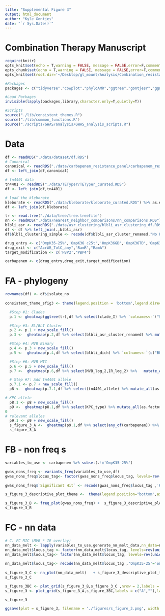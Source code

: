 ```yaml
---
title: "Supplemental Figure 3"
output: html_document
author: "Kyle Gontjes"
date: "`r Sys.Date()`"
---
```


# Combination Therapy Manuscript
```r
require(knitr)
opts_knit$set(echo = T,warning = FALSE, message = FALSE,error=F,comment=NA)
opts_chunk$set(echo = T,warning = FALSE, message = FALSE,error=F,comment=NA)
opts_knit$set(root.dir='~/Desktop/gl_mount/Analysis/Combination_resistance/pre-intro-blbli-resistance-ms/')
```

```r
#Packages
packages <- c("tidyverse","cowplot","phyloAMR","ggtree","gontjesr","ggnewscale",'gridExtra')

#Load Packages
invisible(lapply(packages,library,character.only=T,quietly=T))

#Scripts
source("./lib/consistent_themes.R")
source("./lib/common_functions.R")
source("./scripts/GWAS/analysis/GWAS_analysis_scripts.R")
```

# Data
```r
df <- readRDS("./data/dataset/df.RDS") 
# Canonical
canonical <- readRDS("./data/carbapenem_resistance_panel/carbapenem_resistance_panel_matrix.RDS")
df <- left_join(df,canonical)

# tn4401 data
tn4401 <- readRDS("./data/TETyper/TETyper_curated.RDS")  
df <- left_join(df,tn4401)

# load the kleborate
kleborate <- readRDS("./data/kleborate/kleborate_curated.RDS") %>% as.data.frame
df <- left_join(df,kleborate)
```

```r
tr <- read.tree("./data/tree/tree.treefile")  
nn <- readRDS("./data/nearest_neighbor_comparisons/nn_comparisons.RDS") 
blbli_asr <- readRDS("./data/asr_clustering/blbli_asr_clustering_df.RDS")
df <- df %>% left_join(.,blbli_asr)
df$blbli_clustering_simple <- recode(df$blbli_asr_cluster_renamed,"No Feature"="Susceptible")
```

```r
drug_entry <- c('OmpK35-25%','OmpK36_c25t','OmpK36GD','OmpK36TD','OmpK36_truncation_kleborate','OmpK36_non_syn','OmpK36_putative_function_altering','OmpK36_intergenic','OmpK36_promoter_IS')
drug_exit <- c("AcrAB_TolC_any",'RamR',"RamA")
target_modification <- c('PBP2',"PBP4")

carbapenem <- c(drug_entry,drug_exit,target_modification)
```


# FA - phylogeny 
```r
rownames(df) <- df$isolate_no 
 
consistent_theme_sfig3 <- theme(legend.position = 'bottom',legend.direction="horizontal", legend.justification = "center", legend.key = element_rect(colour = c('black')),legend.box.spacing = unit(.00001, "cm"),legend.key.size = unit(0.5, "cm"),legend.key.width = unit(0.5, "cm") , legend.title = element_text(size=14),legend.text = element_text(size=12),legend.title.align=0.5,legend.text.align = 0, legend.margin=margin(t=-1,r=0,b=0,l=0,unit="cm"),legend.spacing.x=unit(.25, "cm"))

  #Step #1: Clades
  p.1 <- gheatmap(ggtree(tr),df %>% select(clade_I) %>% `colnames<-`("ST258 Clade"), colnames_position = "top",colnames_angle=90, colnames_offset_y = 0.25, hjust = 0, color = NA, font.size = 5.5, width = 0.05)   + clade_colors_scale_v + consistent_theme_sfig3

  #Step #3: BL/BLI Cluster
  p.2 <- p.1 + new_scale_fill()
  p.3 <-  gheatmap(p.2,df %>% select(blbli_asr_cluster_renamed) %>% mutate_all(as.factor) %>% `colnames<-`("BL/BLI Clustering"), colnames_position = "top",colnames_angle=90, colnames_offset_y = 0.25, hjust = 0, color = NA, font.size = 5.5, width = 0.05,offset =.0000125) + cluster_scale + consistent_theme_sfig3

  #Step #4: MVB Binary
  p.4 <- p.3 + new_scale_fill()
  p.5 <-  gheatmap(p.4,df %>% select(blbli_dich) %>% `colnames<-`(c("BL/BLI Resistance")), colnames_position = "top",colnames_angle=90, colnames_offset_y = 0.25, hjust = 0, color = NA, font.size = 5.5, width = 0.05,offset =.000025) + resistance_scale + consistent_theme_sfig3

  #Step #6: MVB MIC
  p.6 <- p.5 + new_scale_fill()
  p.7 <-  gheatmap(p.6,df %>% select(MVB_log_2,IR_log_2) %>%   mutate_all(as.factor)  %>%`colnames<-`(c("MVB MIC","IR MIC")), colnames_position = "top",colnames_angle=90, colnames_offset_y = 0.25, hjust = 0, color = NA, font.size = 5.5, width = 0.1,offset =.0000375) + Log2_scale + consistent_theme_sfig3

  # Step #7: Add tn4401 allele
  p.7.1 <- p.7 + new_scale_fill() 
  p8 <-  gheatmap(p.7.1,df %>% select(tn4401_allele) %>% mutate_all(as.factor)  %>% `colnames<-`("tn4401 isoform"), colnames_position = "top",colnames_angle=90, colnames_offset_y = 0.25, hjust = 0, color = NA, font.size = 5.5, width = 0.05,offset =.0000625)  + tn4401_scale + consistent_theme_sfig3 + ylim(NA,480)

# KPC allele
  p8.1 <- p8 + new_scale_fill()
  p9 <-  gheatmap(p8.1,df %>% select(KPC_type) %>% mutate_all(as.factor)  %>% `colnames<-`("KPC allele"), colnames_position = "top",colnames_angle=90, colnames_offset_y = 0.25, hjust = 0, color = NA, font.size = 5.5, width = 0.05,offset =.000075)  +kpc_scale + consistent_theme_sfig3 + ylim(NA,480)
0
# relevant alleles
  p9.1 <- p9 + new_scale_fill()
  s_figure_3_A <-  gheatmap(p9.1,df %>% select(any_of(carbapenem)) %>% mutate_all(as.factor) %>% `colnames<-`(recode(colnames(.,),'OmpK35-25'='ompK35 porin truncation at 25%','OmpK36_c25t'='C25T mutation in ompK36','OmpK36_L3_mutations'='Loop 3 insertion','OmpK36GD'='GD insertion','OmpK36TD'='TD insertion','OmpK36_truncation_kleborate'='ompK36 truncation', 'OmpK36_non_syn'='ompK36 non-synonymous mutation','OmpK36_putative_function_altering'='ompK36 putative function-altering mutations','OmpK36_intergenic'='ompK36 intergenic region','OmpK36_promoter_IS'='Insertion seqeunce at ompK36 promoter',"AcrAB_TolC_any" = 'acrAB-tolC efflux pump mutant','RamR'='ramR efflux pump regulator PFAV',"RamA"='ramA efflux pump activator PFAV','PBP_any'='Non-synonymous mutations in penicillin-binding-proteins','PBP2'='Penicillin-binding protein-2',"PBP4"='Penicillin-binding protein-4')), colnames_position = "top",colnames_angle=90, colnames_offset_y = 0.25, hjust = 0, color = NA, font.size = 5.5, width = 0.7,offset =.0000875) + feature_scale_v  + consistent_theme_sfig3 + ylim(NA,660)
  s_figure_3_A
```

# FB - non freq s
```r
variables_to_use <- carbapenem %>% subset(.!='OmpK35-25%')

gwas_nons_freq <- variants_freq(variables_to_use,df)   
gwas_nons_freq$locus_tag<- factor(gwas_nons_freq$locus_tag, levels=rev(unique(variables_to_use)))
                                  
gwas_nons_freq$`Significant Hit` <- recode(gwas_nons_freq$locus_tag ,'OmpK35-25'='ompK35 porin truncation at 25%','OmpK36_c25t'='C25T mutation in ompK36','OmpK36_L3_mutations'='Loop 3 insertion in ompK36','OmpK36GD'='GD insertion in loop 3 of ompK36','OmpK36TD'='TD insertion insertion in loop 3 of ompK36','OmpK36_truncation_kleborate'='ompK36 truncation', 'OmpK36_non_syn'='ompK36 non-synonymous mutation','OmpK36_putative_function_altering'='ompK36 putative function-altering mutations (PFAV)','OmpK36_intergenic'='Variant in intergenic region of ompK36','OmpK36_promoter_IS'='Insertion seqeunce at ompK36 promoter',"AcrAB_TolC_any" = 'acrAB-tolC efflux pump mutant','RamR'='ramR efflux pump regulator PFAV',"RamA"='ramA efflux pump activator PFAV','PBP_any'='Non-synonymous mutations in penicillin-binding-proteins','PBP2'='Penicillin-binding protein-2',"PBP4"='Penicillin-binding protein-4')  

s_figure_3_descriptive_plot_theme <-  theme(legend.position="bottom",axis.text = element_text(size=14,colour = "black"),axis.title = element_text(size=18,colour = "black"),legend.title = element_text(size=18,colour = "black"),legend.text = element_text(size=16,colour = "black"),legend.title.align=0.5 ,legend.key.size = unit(0.5, "cm"),legend.key.width = unit(0.5, "cm")) 

s_figure_3_B <- freq_plot(gwas_nons_freq) +  s_figure_3_descriptive_plot_theme
s_figure_3_B
```

# FC - nn data 
```r
# C. FC MIC (MVB * IR overlay) 
nn_data_melt <- lapply(variables_to_use,generate_nn_melt_data,nn_data=nn) %>% do.call(rbind,.)
nn_data_melt$locus_tag <- factor(nn_data_melt$locus_tag, levels=rev(unique(variables_to_use)))  
nn_data_melt$locus_tag<- factor(nn_data_melt$locus_tag, levels=rev(unique(variables_to_use)))
                                  
nn_data_melt$locus_tag<- recode(nn_data_melt$locus_tag ,'OmpK35-25'='ompK35 porin truncation at 25%','OmpK36_c25t'='C25T mutation in ompK36','OmpK36_L3_mutations'='Loop 3 insertion in ompK36','OmpK36GD'='GD insertion in loop 3 of ompK36','OmpK36TD'='TD insertion insertion in loop 3 of ompK36','OmpK36_truncation_kleborate'='ompK36 truncation', 'OmpK36_non_syn'='ompK36 non-synonymous mutation','OmpK36_putative_function_altering'='ompK36 putative function-altering mutations (PFAV)','OmpK36_intergenic'='Variant in intergenic region of ompK36','OmpK36_promoter_IS'='Insertion seqeunce at ompK36 promoter',"AcrAB_TolC_any" = 'acrAB-tolC efflux pump mutant','RamR'='ramR efflux pump regulator PFAV',"RamA"='ramA efflux pump activator PFAV','PBP2'='Penicillin-binding protein-2',"PBP4"='Penicillin-binding protein-4') 
     
s_figure_3_C <- nn_plot(nn_data_melt)   + s_figure_3_descriptive_plot_theme
s_figure_3_C
```

```r
s_figure_3BC <- plot_grid(s_figure_3_B,s_figure_3_C ,nrow = 2,labels = c("B","C"),label_size = 28,align = "hv",label_x = -0.02)
s_figure_3 <- plot_grid(s_figure_3_A,s_figure_3BC,labels = c("A",""),label_size = 28,ncol = 2,rel_heights = c(1,1),rel_widths = c(1,0.65)) 

s_figure_3
```

```r
ggsave(plot = s_figure_3, filename = './figures/s_figure_3.png', width = 24, height = 12.6,limitsize=FALSE)
```
 